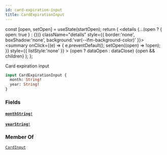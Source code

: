 ```yaml
---
id: card-expiration-input
title: CardExpirationInput
---
```









  const [open, setOpen] = useState(startOpen);
  return (
    <details {...(open ? { open: true } : {})} className="details" style={{ border:'none', boxShadow:'none', background:'var(--ifm-background-color)' }}>
      <summary
        onClick={(e) => {
          e.preventDefault();
          setOpen((open) => !open);
        }}
        style={{ listStyle:'none' }}
      >
      {open ? dataOpen : dataClose}
      </summary>
      {open && children}
    </details>
  );
};








Card expiration input


```graphql
input CardExpirationInput {
  month: String!
  year: String!
}
```




### Fields

#### [`month`](#)<Bullet />[`String!`](/docs/api/types/scalars/string)  
> 
> 
> 
> 

#### [`year`](#)<Bullet />[`String!`](/docs/api/types/scalars/string)  
> 
> 
> 
> 



### Member Of

[`CardInput`](/docs/api/types/inputs/card-input)  <Badge class="badge badge--secondary" text="input"/>

